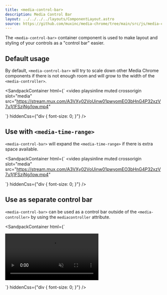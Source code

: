 ```yaml
---
title: <media-control-bar>
description: Media Control Bar
layout: ../../../../layouts/ComponentLayout.astro
source: https://github.com/muxinc/media-chrome/tree/main/src/js/media-control-bar.js
---
```



The `<media-control-bar>` container component is used to make layout and styling of your controls as a "control bar" easier.

## Default usage

By default, `<media-control-bar>` will try to scale down other Media Chrome components if there is not enough room and will grow to the width of the `<media-controller>`.

<SandpackContainer
  html={`<media-controller>
  <video
    playsinline muted crossorigin
    slot="media"
    src="https://stream.mux.com/A3VXy02VoUinw01pwyomEO3bHnG4P32xzV7u1j1FSzjNg/low.mp4"
  ></video>
  <media-control-bar>
    <media-play-button></media-play-button>
    <media-seek-backward-button></media-seek-backward-button>
    <media-seek-forward-button></media-seek-forward-button>
    <media-mute-button></media-mute-button>
    <media-volume-range></media-volume-range>
    <media-time-display></media-time-display>
    <media-captions-button></media-captions-button>
    <media-playback-rate-button></media-playback-rate-button>
    <media-pip-button></media-pip-button>
    <media-fullscreen-button></media-fullscreen-button>
    <media-airplay-button></media-airplay-button>
  </media-control-bar>
</media-controller>`}
  hiddenCss={"div { font-size: 0; }"}
/>

## Use with `<media-time-range>`

`<media-control-bar>` will expand the `<media-time-range>` if there is extra space available.

<SandpackContainer
  html={`<media-controller>
  <video
    playsinline muted crossorigin
    slot="media"
    src="https://stream.mux.com/A3VXy02VoUinw01pwyomEO3bHnG4P32xzV7u1j1FSzjNg/low.mp4"
  ></video>
  <media-control-bar>
    <media-play-button></media-play-button>
    <media-seek-backward-button></media-seek-backward-button>
    <media-seek-forward-button></media-seek-forward-button>
    <media-mute-button></media-mute-button>
    <media-time-display></media-time-display>
    <media-time-range></media-time-range>
  </media-control-bar>
</media-controller>`}
  hiddenCss={"div { font-size: 0; }"}
/>

## Use as separate control bar

`<media-control-bar>` can be used as a control bar outside of the `<media-controller>` by using the `mediacontroller` attribute.

<SandpackContainer
  html={`<div>
  <media-controller id="mc">
    <video
      playsinline muted crossorigin
      slot="media"
      src="https://stream.mux.com/A3VXy02VoUinw01pwyomEO3bHnG4P32xzV7u1j1FSzjNg/low.mp4"
    ></video>
  </media-controller>
  <media-control-bar style="width: 100%" mediacontroller="mc">
    <media-play-button></media-play-button>
    <media-seek-backward-button></media-seek-backward-button>
    <media-seek-forward-button></media-seek-forward-button>
    <media-mute-button></media-mute-button>
    <media-time-display></media-time-display>
    <media-time-range></media-time-range>
  </media-control-bar>
</div>`}
  hiddenCss={"div { font-size: 0; }"}
/>
